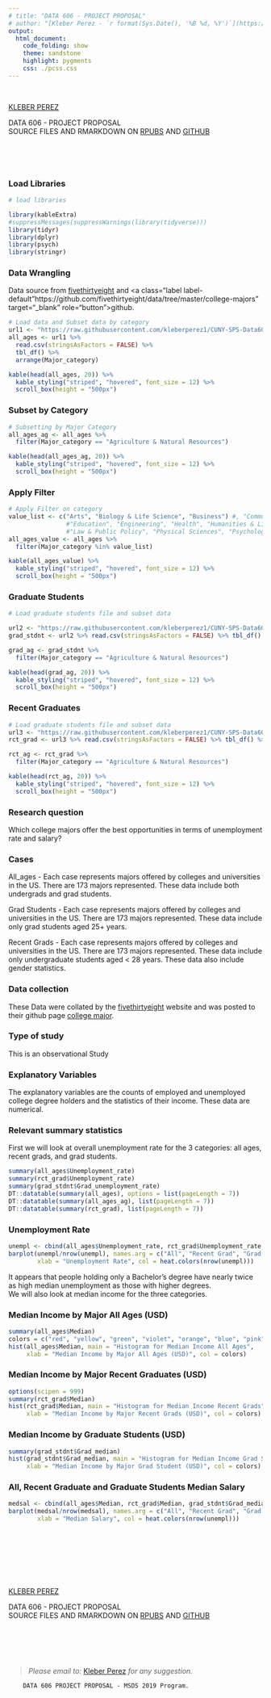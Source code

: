 ---
# title: "DATA 606 - PROJECT PROPOSAL"
# author: "[Kleber Perez - `r format(Sys.Date(), '%B %d, %Y')`](https://www.linkedin.com/in/kleberperez/)"
output: 
  html_document:
    code_folding: show
    theme: sandstone
    highlight: pygments
    css: ./pcss.css
---

<div class="jumbotron jumbotron-fluid">
  <div class="btn btn-default btn-block">
  <br />
  
  <p><a class="label label-info" href="https://www.linkedin.com/in/kleberperez/" target="_blank" role="button">KLEBER PEREZ</a></p>
  <p class="lead">DATA 606 - PROJECT PROPOSAL <br />
  SOURCE FILES AND RMARKDOWN ON 
   <a class="label label-warning" href="http://rpubs.com/kleberperez/482016" target="_blank" role="button">RPUBS</a>
   AND 
   <a class="label label-success" href="https://github.com/kleberperez1/CUNY-SPS-Data606-Project-Proposal" target="_blank" role="button">GITHUB</a>
  </p>
  
  <br />
  
  </div>
</div>

<br />


### Load Libraries 
```{r setup, echo=TRUE, results='hide', warning=FALSE, message=FALSE}
# load libraries

library(kableExtra)
#suppressMessages(suppressWarnings(library(tidyverse)))
library(tidyr)
library(dplyr)
library(psych)
library(stringr)

```


### Data Wrangling 
<div class="alert alert-info" role="alert">

Data source from <a class="label label-default" href="http://www.fivethirtyeight.com" target="_blank" role="button">fivethirtyeight</a> and <a class="label label-default"https://github.com/fivethirtyeight/data/tree/master/college-majors" target="_blank" role="button">github</a>.

</div>

```{r}
# Load data and Subset data by category 
url1 <- "https://raw.githubusercontent.com/kleberperez1/CUNY-SPS-Data606-Project-Proposal/master/all_ages.csv"
all_ages <- url1 %>% 
  read.csv(stringsAsFactors = FALSE) %>% 
  tbl_df() %>% 
  arrange(Major_category)

kable(head(all_ages, 20)) %>%
  kable_styling("striped", "hovered", font_size = 12) %>%
  scroll_box(height = "500px")

```

### Subset by Category
```{r}
# Subsetting by Major Category 
all_ages_ag <- all_ages %>% 
  filter(Major_category == "Agriculture & Natural Resources")

kable(head(all_ages_ag, 20)) %>%
  kable_styling("striped", "hovered", font_size = 12) %>%
  scroll_box(height = "500px")

```

### Apply Filter 
```{r}
# Apply Filter on category 
value_list <- c("Arts", "Biology & Life Science", "Business") #, "Communications & Journalism", "Computers & Mathematics", 
                #"Education", "Engineering", "Health", "Humanities & Liberal Arts", "Industrial Arts & Consumer Services", 
                #"Law & Public Policy", "Physical Sciences", "Psychology & Social Work", "Social Science")
all_ages_value <- all_ages %>% 
  filter(Major_category %in% value_list)

kable(all_ages_value) %>%
  kable_styling("striped", "hovered", font_size = 12) %>%
  scroll_box(height = "500px")

```

### Graduate Students 
```{r}
# Load graduate students file and subset data

url2 <- "https://raw.githubusercontent.com/kleberperez1/CUNY-SPS-Data606-Project-Proposal/master/grad_students.csv"
grad_stdnt <- url2 %>% read.csv(stringsAsFactors = FALSE) %>% tbl_df() %>% arrange(Major_category)

grad_ag <- grad_stdnt %>% 
  filter(Major_category == "Agriculture & Natural Resources")

kable(head(grad_ag, 20)) %>%
  kable_styling("striped", "hovered", font_size = 12) %>%
  scroll_box(height = "500px")

```

### Recent Graduates 
```{r}
# Load graduate students file and subset data
url3 <- "https://raw.githubusercontent.com/kleberperez1/CUNY-SPS-Data606-Project-Proposal/master/recent_grads.csv"
rct_grad <- url3 %>% read.csv(stringsAsFactors = FALSE) %>% tbl_df() %>% arrange(Major_category)

rct_ag <- rct_grad %>% 
  filter(Major_category == "Agriculture & Natural Resources")

kable(head(rct_ag, 20)) %>%
  kable_styling("striped", "hovered", font_size = 12) %>%
  scroll_box(height = "500px")

```

<!-- <div class="jumbotron jumbotron-fluid"> -->
<!--   <div class="btn btn-default btn-block"> -->

### Research question 
<div class="alert alert-info" role="alert">
Which college majors offer the best opportunities in terms of unemployment rate and salary?
</div>

### Cases 
<div class="alert alert-info" role="alert">

All_ages - 
Each case represents majors offered by colleges and universities in the US. There are 173 majors represented. These data include both undergrads and grad students.
<br />

Grad Students - 
Each case represents majors offered by colleges and universities in the US. There are 173 majors represented. These data include only grad students aged 25+ years.
<br />

Recent Grads - 
Each case represents majors offered by colleges and universities in the US. There are 173 majors represented. These data include only undergraduate students aged < 28 years. These data also include gender statistics.

</div>

### Data collection 
<div class="alert alert-info" role="alert">

These Data were collated by the <a class="label label-default" href="http://www.fivethirtyeight.com" target="_blank" role="button">fivethirtyeight</a> website and was posted to their github page <a class="label label-default"  href="https://github.com/fivethirtyeight/data/tree/master/college-major" target="_blank" role="button">college major</a>. 

</div>

### Type of study 
<div class="alert alert-info" role="alert">

This is an observational Study

</div>

### Explanatory Variables
<div class="alert alert-info" role="alert">

The explanatory variables are the counts of employed and unemployed college degree holders and the statistics of their income. These data are numerical.

</div>

### Relevant summary statistics 
<div class="alert alert-info" role="alert">

First we will look at overall unemployment rate for the 3 categories: all ages, recent grads, and grad students.

</div>

```{r}
summary(all_ages$Unemployment_rate)
summary(rct_grad$Unemployment_rate)
summary(grad_stdnt$Grad_unemployment_rate)
DT::datatable(summary(all_ages), options = list(pageLength = 7)) 
DT::datatable(summary(all_ages_ag), list(pageLength = 7)) 
DT::datatable(summary(rct_grad), list(pageLength = 7)) 

```


### Unemployment Rate 

```{r}
unempl <- cbind(all_ages$Unemployment_rate, rct_grad$Unemployment_rate, grad_stdnt$Grad_unemployment_rate)
barplot(unempl/nrow(unempl), names.arg = c("All", "Recent Grad", "Grad Student"), 
        xlab = "Unemployment Rate", col = heat.colors(nrow(unempl)))

```

<div class="alert alert-info" role="alert">

It appears that people holding only a Bachelor's degree have nearly twice as high median unemployment as those with higher degrees. <br />
We will also look at median income for the three categories.

</div>

### Median Income by Major All Ages (USD)

```{r}
summary(all_ages$Median)
colors = c("red", "yellow", "green", "violet", "orange", "blue", "pink", "cyan")
hist(all_ages$Median, main = "Histogram for Median Income All Ages", 
     xlab = "Median Income by Major All Ages (USD)", col = colors)

```

### Median Income by Major Recent Graduates (USD)

```{r}
options(scipen = 999) 
summary(rct_grad$Median)
hist(rct_grad$Median, main = "Histogram for Median Income Recent Grads", 
     xlab = "Median Income by Major Recent Grads (USD)", col = colors)

```

### Median Income by Graduate Students (USD)

```{r}
summary(grad_stdnt$Grad_median)
hist(grad_stdnt$Grad_median, main = "Histogram for Median Income Grad Students", 
     xlab = "Median Income by Major Grad Student (USD)", col = colors)

```

### All, Recent Graduate and Graduate Students Median Salary
```{r}
medsal <- cbind(all_ages$Median, rct_grad$Median, grad_stdnt$Grad_median)
barplot(medsal/nrow(medsal), names.arg = c("All", "Recent Grad", "Grad Student"), 
        xlab = "Median Salary", col = heat.colors(nrow(unempl)))

```


<br /><br /><br /><br />


<div class="jumbotron jumbotron-fluid">
  <div class="btn btn-default btn-block">
  <br />
  
  <p><a class="label label-info" href="https://www.linkedin.com/in/kleberperez/" target="_blank" role="button">KLEBER PEREZ</a></p>
  <p class="lead">DATA 606 - PROJECT PROPOSAL <br />
  SOURCE FILES AND RMARKDOWN ON 
   <a class="label label-warning" href="http://rpubs.com/kleberperez/482016" target="_blank" role="button">RPUBS</a>
   AND 
   <a class="label label-success" href="https://github.com/kleberperez1/CUNY-SPS-Data606-Project-Proposal" target="_blank" role="button">GITHUB</a>
  </p>
  
  <br />
  
  </div>
</div>

<br /><br />

> *Please email to: * <a href="mailto:kleber.perez@live.com">Kleber Perez</a> *for any suggestion.*

<footer class="border-top text-muted fixed-bottom">

        DATA 606 PROJECT PROPOSAL - MSDS 2019 Program.

</footer>

\textbf{Text ignored: END of other links}

<br />
<br />
<br />











